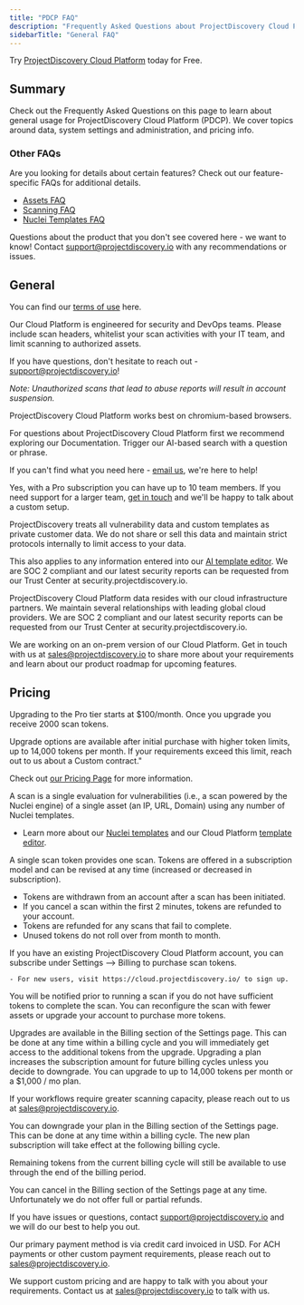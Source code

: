 ```yaml
---
title: "PDCP FAQ"
description: "Frequently Asked Questions about ProjectDiscovery Cloud Platform"
sidebarTitle: "General FAQ"
---
```

<Tip>Try [ProjectDiscovery Cloud Platform](https://cloud.projectdiscovery.io/) today for Free.</Tip> 

## Summary 
Check out the Frequently Asked Questions on this page to learn about general usage for ProjectDiscovery Cloud Platform (PDCP). We cover topics around data, system settings and administration, and pricing info. 

### Other FAQs
Are you looking for details about certain features? Check out our feature-specific FAQs for additional details. 

 - [Assets FAQ](cloud/assets/overview#faq)
 - [Scanning FAQ](/cloud/scanning/overview#faq)
 - [Nuclei Templates FAQ](/cloud/editor/faq)

 Questions about the product that you don't see covered here - we want to know! 
 Contact support@projectdiscovery.io with any recommendations or issues.

## General 

<AccordionGroup>

 <Accordion title="Where can I find the terms/user agreement?">

You can find our [terms of use](https://projectdiscovery.io/terms) here. 

</Accordion>

<Accordion title="Are there use cases that are prohibited?">

Our Cloud Platform is engineered for security and DevOps teams. Please include scan headers, whitelist your scan activities with your IT team, and limit scanning to authorized assets.

If you have questions, don't hesitate to reach out - support@projectdiscovery.io!

*Note: Unauthorized scans that lead to abuse reports will result in account suspension.*

</Accordion>

<Accordion title="What browsers are supported?">

ProjectDiscovery Cloud Platform works best on chromium-based browsers. 

</Accordion>

<Accordion title="How do I get support?">

For questions about ProjectDiscovery Cloud Platform first we recommend exploring our Documentation. Trigger our AI-based search with a question or phrase.

If you can't find what you need here - [email us](mailto:support@projectdiscovery.io), we're here to help!
</Accordion>

<Accordion title="Can I add my team to my environment?">

Yes, with a Pro subscription you can have up to 10 team members. If you need support for a larger team, [get in touch](mailto:sales@projectdiscovery.io) and we'll be happy to talk about a custom setup. 

</Accordion>

<Accordion title="What does ProjectDiscovery do with my vulnerability data?">

ProjectDiscovery treats all vulnerability data and custom templates as private customer data. We do not share or sell this data and maintain strict protocols internally to limit access to your data. 

This also applies to any information entered into our [AI template editor](/cloud/editor/overview). We are SOC 2 compliant and our latest security reports can be requested from our Trust Center at security.projectdiscovery.io. 

</Accordion>

<Accordion title="Where does ProjectDiscovery Cloud Platform data reside?">

ProjectDiscovery Cloud Platform data resides with our cloud infrastructure partners. We maintain several relationships with leading global cloud providers. 
We are SOC 2 compliant and our latest security reports can be requested from our Trust Center at security.projectdiscovery.io. 

</Accordion>

<Accordion title="Can I self-host ProjectDiscovery Cloud Platform?">

We are working on an on-prem version of our Cloud Platform. Get in touch with us at sales@projectdiscovery.io to share more about your requirements and learn about our product roadmap for upcoming features. 

</Accordion>

</AccordionGroup>

## Pricing 

<AccordionGroup>

<Accordion title="What happens when I upgrade to Pro?">

Upgrading to the Pro tier starts at $100/month. Once you upgrade you receive 2000 scan tokens. 

Upgrade options are available after initial purchase with higher token limits, up to 14,000 tokens per month. If your requirements exceed this limit, reach out to us about a Custom contract."

Check out [our Pricing Page](https://projectdiscovery.io/pricing) for more information. 
</Accordion>

 <Accordion title="What is a scan?">

 A scan is a single evaluation for vulnerabilities (i.e., a scan powered by the Nuclei engine) of a single asset (an IP, URL, Domain) using any number of Nuclei templates.

  - Learn more about our [Nuclei templates](/templates/introduction) and our Cloud Platform [template editor](/cloud/editor/overview).

 </Accordion>

<Accordion title="How do scan tokens work?">

 A single scan token provides one scan. Tokens are offered in a subscription model and can be revised at any time (increased or decreased in subscription). 

 - Tokens are withdrawn from an account after a scan has been initiated. 
 - If you cancel a scan within the first 2 minutes, tokens are refunded to your account.
 - Tokens are refunded for any scans that fail to complete.  
 - Unused tokens do not roll over from month to month.

 </Accordion>

 <Accordion title="How do I subscribe to ProjectDiscovery Cloud Platform?">

 If you have an existing ProjectDiscovery Cloud Platform account, you can subscribe under Settings --> Billing to purchase scan tokens.

    - For new users, visit https://cloud.projectdiscovery.io/ to sign up. 

 </Accordion>

 <Accordion title="What happens if I reach my scan limit?">
 You will be notified prior to running a scan if you do not have sufficient tokens to complete the scan. You can reconfigure the scan with fewer assets or upgrade your account to purchase more tokens.

 </Accordion>

 <Accordion title="How do I upgrade my plan to get more tokens?">

 Upgrades are available in the Billing section of the Settings page. This can be done at any time within a billing cycle and you will immediately get access to the additional tokens from the upgrade. Upgrading a plan increases the subscription amount for future billing cycles unless you decide to downgrade. 
 You can upgrade to up to 14,000 tokens per month or a $1,000 / mo plan. 

 If your workflows require greater scanning capacity, please reach out to us at sales@projectdiscovery.io.

 </Accordion>

 <Accordion title="How do I downgrade my plan?">
 You can downgrade your plan in the Billing section of the Settings page. This can be done at any time within a billing cycle. The new plan subscription will take effect at the following billing cycle. 

 Remaining tokens from the current billing cycle will still be available to use through the end of the billing period.

 </Accordion>

 <Accordion title="How do I cancel my subscription? Can I get a refund?">

 You can cancel in the Billing section of the Settings page at any time. Unfortunately we do not offer full or partial refunds. 

 If you have issues or questions, contact support@projectdiscovery.io and we will do our best to help you out. 
 </Accordion>

 <Accordion title="What form of payment do you accept?">

 Our primary payment method is via credit card invoiced in USD. For ACH payments or other custom payment requirements, please reach out to sales@projectdiscovery.io.

 </Accordion>

 <Accordion title="Do you have special pricing for open source projects or non-profits?">

 We support custom pricing and are happy to talk with you about your requirements. 
 Contact us at sales@projectdiscovery.io to talk with us. 
 </Accordion>

</AccordionGroup>



 
